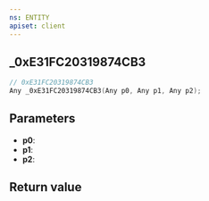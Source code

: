 ```yaml
---
ns: ENTITY
apiset: client
---
```

## _0xE31FC20319874CB3

```c
// 0xE31FC20319874CB3
Any _0xE31FC20319874CB3(Any p0, Any p1, Any p2);
```


## Parameters
* **p0**:
* **p1**:
* **p2**:

## Return value